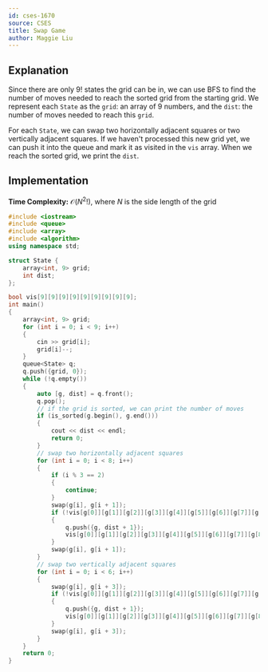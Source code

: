 ```yaml
---
id: cses-1670
source: CSES
title: Swap Game
author: Maggie Liu
---
```


## Explanation

Since there are only $9!$ states the grid can be in, we can use BFS to find the
number of moves needed to reach the sorted grid from the starting grid. We
represent each $\texttt{State}$ as the $\texttt{grid}$: an array of $9$ numbers,
and the $\texttt{dist}$: the number of moves needed to reach this
$\texttt{grid}$.

For each $\texttt{State}$, we can swap two horizontally adjacent squares or two
vertically adjacent squares. If we haven't processed this new grid yet, we can
push it into the queue and mark it as visited in the $\texttt{vis}$ array. When
we reach the sorted grid, we print the $\texttt{dist}$.

## Implementation

**Time Complexity:** $\mathcal{O}(N^2!)$, where $N$ is the side length of the
grid

<LanguageSection>

<CPPSection>

```cpp
#include <iostream>
#include <queue>
#include <array>
#include <algorithm>
using namespace std;

struct State {
	array<int, 9> grid;
	int dist;
};

bool vis[9][9][9][9][9][9][9][9][9];
int main()
{
	array<int, 9> grid;
	for (int i = 0; i < 9; i++)
	{
		cin >> grid[i];
		grid[i]--;
	}
	queue<State> q;
	q.push({grid, 0});
	while (!q.empty())
	{
		auto [g, dist] = q.front();
		q.pop();
		// if the grid is sorted, we can print the number of moves
		if (is_sorted(g.begin(), g.end()))
		{
			cout << dist << endl;
			return 0;
		}
		// swap two horizontally adjacent squares
		for (int i = 0; i < 8; i++)
		{
			if (i % 3 == 2)
			{
				continue;
			}
			swap(g[i], g[i + 1]);
			if (!vis[g[0]][g[1]][g[2]][g[3]][g[4]][g[5]][g[6]][g[7]][g[8]])
			{
				q.push({g, dist + 1});
				vis[g[0]][g[1]][g[2]][g[3]][g[4]][g[5]][g[6]][g[7]][g[8]] = true;
			}
			swap(g[i], g[i + 1]);
		}
		// swap two vertically adjacent squares
		for (int i = 0; i < 6; i++)
		{
			swap(g[i], g[i + 3]);
			if (!vis[g[0]][g[1]][g[2]][g[3]][g[4]][g[5]][g[6]][g[7]][g[8]])
			{
				q.push({g, dist + 1});
				vis[g[0]][g[1]][g[2]][g[3]][g[4]][g[5]][g[6]][g[7]][g[8]] = true;
			}
			swap(g[i], g[i + 3]);
		}
	}
	return 0;
}
```

</CPPSection>

</LanguageSection>
